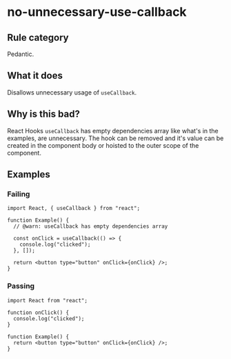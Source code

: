 # no-unnecessary-use-callback

## Rule category

Pedantic.

## What it does

Disallows unnecessary usage of `useCallback`.

## Why is this bad?

React Hooks `useCallback` has empty dependencies array like what's in the examples, are unnecessary. The hook can be removed and it's value can be created in the component body or hoisted to the outer scope of the component.

## Examples

### Failing

```tsx
import React, { useCallback } from "react";

function Example() {
  // @warn: useCallback has empty dependencies array

  const onClick = useCallback(() => {
    console.log("clicked");
  }, []);

  return <button type="button" onClick={onClick} />;
}
```

### Passing

```tsx
import React from "react";

function onClick() {
  console.log("clicked");
}

function Example() {
  return <button type="button" onClick={onClick} />;
}
```
